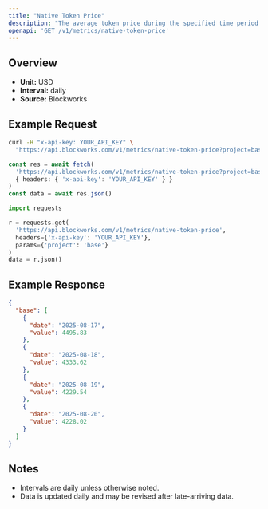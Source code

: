 ```yaml
---
title: "Native Token Price"
description: "The average token price during the specified time period for the native asset of that chain."
openapi: 'GET /v1/metrics/native-token-price'
---
```


## Overview

- **Unit:** USD
- **Interval:** daily
- **Source:** Blockworks

## Example Request

<CodeGroup>

```bash cURL
curl -H "x-api-key: YOUR_API_KEY" \
  "https://api.blockworks.com/v1/metrics/native-token-price?project=base"
```

```typescript TypeScript
const res = await fetch(
  'https://api.blockworks.com/v1/metrics/native-token-price?project=base',
  { headers: { 'x-api-key': 'YOUR_API_KEY' } }
)
const data = await res.json()
```

```python Python
import requests

r = requests.get(
  'https://api.blockworks.com/v1/metrics/native-token-price',
  headers={'x-api-key': 'YOUR_API_KEY'},
  params={'project': 'base'}
)
data = r.json()
```

</CodeGroup>

## Example Response

```json
{
  "base": [
    {
      "date": "2025-08-17",
      "value": 4495.83
    },
    {
      "date": "2025-08-18",
      "value": 4333.62
    },
    {
      "date": "2025-08-19",
      "value": 4229.54
    },
    {
      "date": "2025-08-20",
      "value": 4228.02
    }
  ]
}
```

## Notes
- Intervals are daily unless otherwise noted.
- Data is updated daily and may be revised after late-arriving data.
